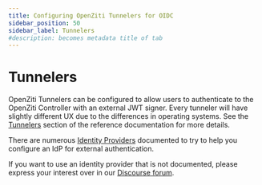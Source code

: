 ```yaml
---
title: Configuring OpenZiti Tunnelers for OIDC
sidebar_position: 50
sidebar_label: Tunnelers
#description: becomes metadata title of tab 
---
```


# Tunnelers

OpenZiti Tunnelers can be configured to allow users to authenticate to the OpenZiti Controller with an external JWT 
signer. Every tunneler will have slightly different UX due to the differences in operating systems. See the 
[Tunnelers](../../../docs/reference/tunnelers/index.mdx) section of the reference documentation for more details.

There are numerous [Identity Providers](./identity-providers/README.mdx) documented to try to help you configure an 
IdP for external authentication.

If you want to use an identity provider that is not documented, please express your interest over in our
[Discourse forum](https://openziti.discourse.group/).